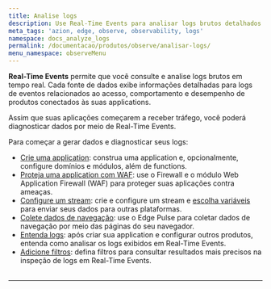 ```yaml
---
title: Analise logs
description: Use Real-Time Events para analisar logs brutos detalhados.
meta_tags: 'azion, edge, observe, observability, logs'
namespace: docs_analyze_logs
permalink: /documentacao/produtos/observe/analisar-logs/
menu_namespace: observeMenu
---
```



**Real-Time Events** permite que você consulte e analise logs brutos em tempo real. Cada fonte de dados exibe informações detalhadas para logs de eventos relacionados ao acesso, comportamento e desempenho de produtos conectados às suas applications.

Assim que suas aplicações começarem a receber tráfego, você poderá diagnosticar dados por meio de Real-Time Events.

<LinkButton link="/pt-br/documentacao/produtos/observe/real-time-events/" label="saiba mais sobre real-time events" severity="secondary" target="_blank" />

Para começar a gerar dados e diagnosticar seus logs:

- [Crie uma application](/pt-br/documentacao/produtos/guias/build/criar-uma-aplicacao/): construa uma application e, opcionalmente, configure domínios e módulos, além de functions.
- [Proteja uma application com WAF](/pt-br/documentacao/produtos/secure/proteja-aplicacao/): use o Firewall e o módulo Web Application Firewall (WAF) para proteger suas aplicações contra ameaças.
- [Configure um stream](/pt-br/documentacao/produtos/guias/como-usar-data-stream/): crie e configure um stream e [escolha variáveis](/pt-br/documentacao/produtos/guias/observe/data-stream-selecionar-variaveis/) para enviar seus dados para outras plataformas.
- [Colete dados de navegação](/pt-br/documentacao/produtos/guias/observe/analisar-dados-navegacao/): use o Edge Pulse para coletar dados de navegação por meio das páginas do seu navegador.
- [Entenda logs](/pt-br/documentacao/produtos/guias/observe/entender-logs/): após criar sua application e configurar outros produtos, entenda como analisar os logs exibidos em Real-Time Events.
- [Adicione filtros](/pt-br/documentacao/produtos/guias/observe/adicionar-filtros-events/): defina filtros para consultar resultados mais precisos na inspeção de logs em Real-Time Events.
<br /><br />
---

